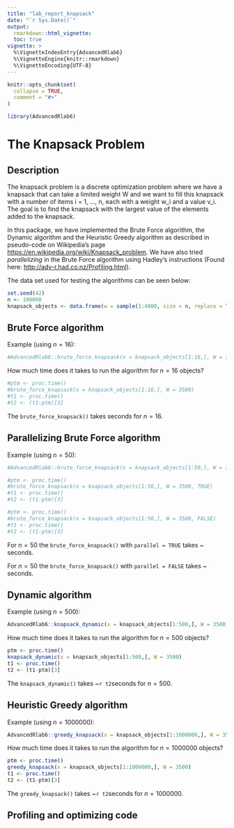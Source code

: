 ```yaml
---
title: "lab_report_knapsack"
date: "`r Sys.Date()`"
output: 
  rmarkdown::html_vignette:
  toc: true
vignette: >
  %\VignetteIndexEntry{AdvancedRlab6}
  %\VignetteEngine{knitr::rmarkdown}
  %\VignetteEncoding{UTF-8}
---
```


```r
knitr::opts_chunk$set(
  collapse = TRUE,
  comment = "#>"
)
```

```r
library(AdvancedRlab6)
```

# The Knapsack Problem

## Description

The knapsack problem is a discrete optimization problem where we have a knapsack that can take a limited weight W and we want to fill this knapsack with a number of items i = 1, ..., n, each with a weight w_i and a value v_i. The goal is to find the knapsack with the largest value of the elements added
to the knapsack. 

In this package, we have implemented the Brute Force algorithm, the Dynamic algorithm and the Heuristic Greedy algorithm as described in pseudo-code on Wikipedia's page <https://en.wikipedia.org/wiki/Knapsack_problem>. We have also tried *parallelizing* in the Brute Force algorithm using Hadley's instructions (Found here: <http://adv-r.had.co.nz/Profiling.html>).

The data set used for testing the algorithms can be seen below:

```r
set.seed(42)
n <- 100000
knapsack_objects <- data.frame(w = sample(1:4000, size = n, replace = TRUE), v = runif(n = n, 0, 10000))
```

## Brute Force algorithm

Example (using $n = 16$):

```r
#AdvancedRlab6::brute_force_knapsack(x = knapsack_objects[1:16,], W = 3500)
```

How much time does it takes to run the algorithm for $n = 16$ objects?

```r
#ptm <- proc.time()  
#brute_force_knapsack(x = knapsack_objects[1:16,], W = 3500)
#t1 <- proc.time() 
#t2 <- (t1-ptm)[3]
```

The `brute_force_knapsack()` takes seconds for $n = 16$.

## Parallelizing Brute Force algorithm

Example (using $n = 50$):

```r
#AdvancedRlab6::brute_force_knapsack(x = knapsack_objects[1:50,], W = 3500, TRUE)
```

```r
#ptm <- proc.time()  
#brute_force_knapsack(x = knapsack_objects[1:50,], W = 3500, TRUE)
#t1 <- proc.time() 
#t2 <- (t1-ptm)[3]
```


```r
#ptm <- proc.time()  
#brute_force_knapsack(x = knapsack_objects[1:50,], W = 3500, FALSE)
#t1 <- proc.time() 
#t2 <- (t1-ptm)[3]
```

For $n = 50$ the `brute_force_knapsack()` with `parallel = TRUE` takes ~ seconds.

For $n = 50$ the `brute_force_knapsack()` with `parallel = FALSE` takes ~ seconds.

## Dynamic algorithm

Example (using $n = 500$):

```r
AdvancedRlab6::knapsack_dynamic(x = knapsack_objects[1:500,], W = 3500)
```

How much time does it takes to run the algorithm for $n = 500$ objects?

```r
ptm <- proc.time()  
knapsack_dynamic(x = knapsack_objects[1:500,], W = 3500)
t1 <- proc.time() 
t2 <- (t1-ptm)[3]
```

The `knapsack_dynamic()` takes ~`r t2`seconds for $n = 500$.

## Heuristic Greedy algorithm

Example (using $n = 1000000$):

```r
AdvancedRlab6::greedy_knapsack(x = knapsack_objects[1:1000000,], W = 3500)
```

How much time does it takes to run the algorithm for $n = 1000000$ objects?

```r
ptm <- proc.time()  
greedy_knapsack(x = knapsack_objects[1:1000000,], W = 3500)
t1 <- proc.time() 
t2 <- (t1-ptm)[3]
```

The `greedy_knapsack()` takes ~`r t2`seconds for $n = 1000000$.

## Profiling and optimizing code

